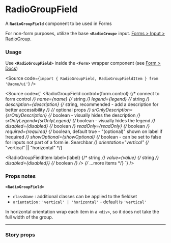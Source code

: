 
<Meta of={RadioGroupFieldStories} />

# RadioGroupField

A **`RadioGroupField`** component to be used in Forms

For non-form purposes, utilize the base **`<RadioGroup>`** input. [Forms > Input > RadioGroup](/docs/inputs-radiogroup--docs).

<Canvas of={RadioGroupFieldStories.Default} />

### Usage

Use **`<RadioGroupField>`** inside the **`<Form>`** wrapper component (see [Form > Docs](/docs/forms-fields-form--docs))

<Source code={`import { RadioGroupField, RadioGroupFieldItem } from '@acme/ui'`} />

<Source
	code={`
<RadioGroupField
  control={form.control} {/* connect to form control */}
  name={name} {/* string */}
  legend={legend} {/* string */}
  description={description} {/* string, recommended - add a description for better accessibility */}
  {/* optional props */}
  srOnlyDescription={srOnlyDescription} {/* boolean - visually hides the description */}
  srOnlyLegend={srOnlyLegend} {/* boolean - visually hides the legend */}
  disabled={disabled} {/* boolean */}
  readOnly={readOnly} {/* boolean */}
  required={required} {/* boolean, default true - "(optional)" shown on label if !required  */}
  showOptional={showOptional} {/* boolean - can be set to false for inputs not part of a form ie. Searchbar */}
  orientation="vertical" {/* "vertical" || "horizontal" */}
>
  <RadioGroupFieldItem 
    label={label} {/* string */}
    value={value} {/* string */}
    disabled={disabled}} {/* boolean */}
  />
  {/* ...more items */}
</RadioGroupField>
`}
/>

### Props notes

**`<RadioGroupField>`**

- `className` : additional classes can be applied to the fieldset
- `orientation` : `'vertical' | 'horizontal'` - default is `'vertical'`

In horizontal orientation wrap each item in a `<div>`, so it does not take the full width of the group.

---

### Story props

<Controls />
